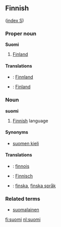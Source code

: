 ==Finnish==
([[Wiktionary:Finnish_index_s|index S]])

===Proper noun===
'''Suomi'''
# [[Finland]]

====Translations====
*{{de}}: [[Finnland]] 
*{{sv}}: [[Finland]]

===Noun===
'''suomi'''

# [[Finnish]] language

====Synonyms====
*[[suomen kieli]]

====Translations====
*{{fr}}: [[finnois]]
*{{de}}: [[Finnisch]] 
*{{sv}}: [[finska]], [[finska språk]]

===Related terms===
*[[suomalainen]]

[[fi:suomi]]
[[nl:suomi]]